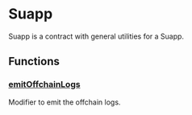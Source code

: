 # Suapp

Suapp is a contract with general utilities for a Suapp.

## Functions

### [emitOffchainLogs](https://github.com/flashbots/suave-std/tree/main/src/Suapp.sol#L10)

Modifier to emit the offchain logs.
